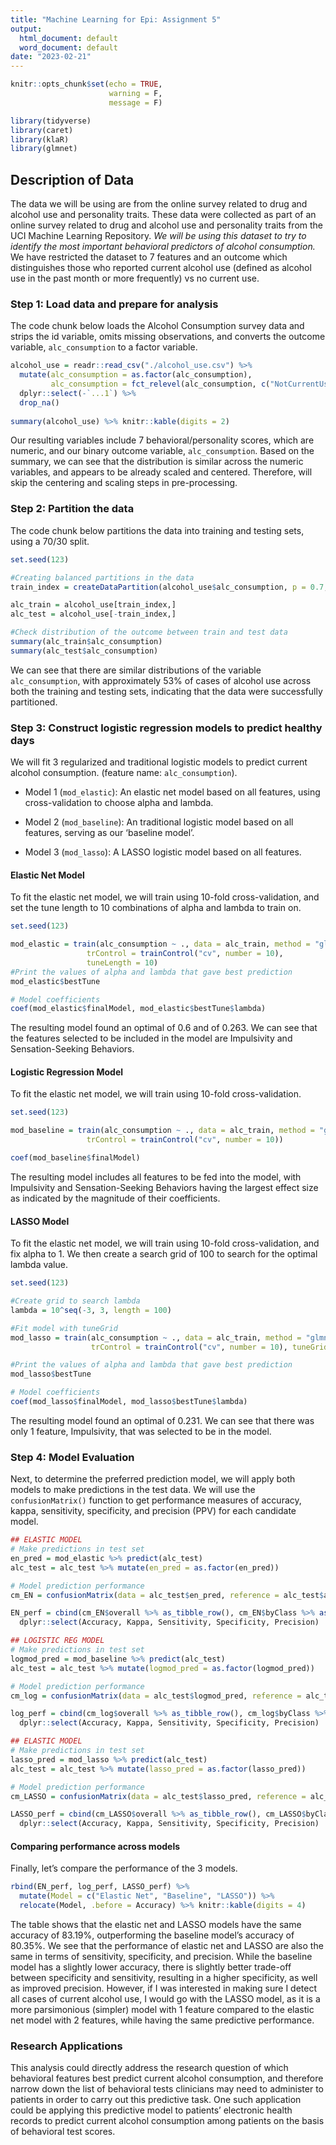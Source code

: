 ```yaml
---
title: "Machine Learning for Epi: Assignment 5"
output:
  html_document: default
  word_document: default
date: "2023-02-21"
---
```


```r
knitr::opts_chunk$set(echo = TRUE, 
                      warning = F,
                      message = F)

library(tidyverse)
library(caret)
library(klaR)
library(glmnet)
```

## Description of Data

The data we will be using are from the online survey related to drug and alcohol use and personality traits. These data were collected as part of an online survey related to drug and alcohol use and personality traits from the UCI Machine Learning Repository. *We will be using this dataset to try to identify the most important behavioral predictors of alcohol consumption.* We have restricted the dataset to 7 features and an outcome which distinguishes those who reported current alcohol use (defined as alcohol use in the past month or more frequently) vs no current use. 

### Step 1: Load data and prepare for analysis

The code chunk below loads the Alcohol Consumption survey data and strips the id variable, omits missing observations, and converts the outcome variable, `alc_consumption` to a factor variable. 

```r
alcohol_use = readr::read_csv("./alcohol_use.csv") %>% 
  mutate(alc_consumption = as.factor(alc_consumption), 
         alc_consumption = fct_relevel(alc_consumption, c("NotCurrentUse", "CurrentUse"))) %>% 
  dplyr::select(-`...1`) %>% 
  drop_na()  
  
summary(alcohol_use) %>% knitr::kable(digits = 2)
```

Our resulting variables include 7 behavioral/personality scores, which are numeric, and our binary outcome variable, `alc_consumption`. Based on the summary, we can see that the distribution is similar across the numeric variables, and appears to be already scaled and centered. Therefore, will skip the centering and scaling steps in pre-processing.

### Step 2: Partition the data 

The code chunk below partitions the data into training and testing sets, using a 70/30 split. 

```r
set.seed(123)

#Creating balanced partitions in the data
train_index = createDataPartition(alcohol_use$alc_consumption, p = 0.7, list = FALSE)

alc_train = alcohol_use[train_index,]
alc_test = alcohol_use[-train_index,]

#Check distribution of the outcome between train and test data
summary(alc_train$alc_consumption) 
summary(alc_test$alc_consumption)
```

We can see that there are similar distributions of the variable `alc_consumption`, with approximately 53% of cases of alcohol use across both the training and testing sets, indicating that the data were successfully partitioned.

### Step 3: Construct logistic regression models to predict healthy days

We will fit 3 regularized and traditional logistic models to predict current alcohol consumption. (feature name: `alc_consumption`).

- Model 1 (`mod_elastic`): An elastic net model based on all features, using cross-validation to choose alpha and lambda.

- Model 2 (`mod_baseline`): An traditional logistic model based on all features, serving as our 'baseline model'.

- Model 3 (`mod_lasso`): A LASSO logistic model based on all features.

#### Elastic Net Model

To fit the elastic net model, we will train using 10-fold cross-validation, and set the tune length to 10 combinations of alpha and lambda to train on.

```r
set.seed(123)

mod_elastic = train(alc_consumption ~ ., data = alc_train, method = "glmnet", 
                 trControl = trainControl("cv", number = 10), 
                 tuneLength = 10)
#Print the values of alpha and lambda that gave best prediction
mod_elastic$bestTune

# Model coefficients
coef(mod_elastic$finalModel, mod_elastic$bestTune$lambda)
```

The resulting model found an optimal \alpha of 0.6 and \lambda of 0.263. We can see that the features selected to be included in the model are Impulsivity and Sensation-Seeking Behaviors.

#### Logistic Regression Model

To fit the elastic net model, we will train using 10-fold cross-validation.

```r
set.seed(123)

mod_baseline = train(alc_consumption ~ ., data = alc_train, method = "glm", 
                 trControl = trainControl("cv", number = 10))

coef(mod_baseline$finalModel)
```

The resulting model includes all features to be fed into the model, with Impulsivity and Sensation-Seeking Behaviors having the largest effect size as indicated by the magnitude of their coefficients.

#### LASSO Model

To fit the elastic net model, we will train using 10-fold cross-validation, and fix alpha to 1. We then create a search grid of 100 to search for the optimal lambda value. 

```r
set.seed(123)

#Create grid to search lambda
lambda = 10^seq(-3, 3, length = 100)

#Fit model with tuneGrid
mod_lasso = train(alc_consumption ~ ., data = alc_train, method = "glmnet", 
                  trControl = trainControl("cv", number = 10), tuneGrid = expand.grid(alpha = 1, lambda = lambda))

#Print the values of alpha and lambda that gave best prediction
mod_lasso$bestTune

# Model coefficients
coef(mod_lasso$finalModel, mod_lasso$bestTune$lambda)
```

The resulting model found an optimal \lambda of 0.231. We can see that there was only 1 feature, Impulsivity, that was selected to be in the model.

### Step 4: Model Evaluation

Next, to determine the preferred prediction model, we will apply both models to make predictions in the test data. We will use the `confusionMatrix()` function to get performance measures of accuracy, kappa, sensitivity, specificity, and precision (PPV) for each candidate model.

```r
## ELASTIC MODEL
# Make predictions in test set
en_pred = mod_elastic %>% predict(alc_test)
alc_test = alc_test %>% mutate(en_pred = as.factor(en_pred))

# Model prediction performance
cm_EN = confusionMatrix(data = alc_test$en_pred, reference = alc_test$alc_consumption, positive = "CurrentUse")

EN_perf = cbind(cm_EN$overall %>% as_tibble_row(), cm_EN$byClass %>% as_tibble_row()) %>% 
  dplyr::select(Accuracy, Kappa, Sensitivity, Specificity, Precision)
```

```r
## LOGISTIC REG MODEL
# Make predictions in test set
logmod_pred = mod_baseline %>% predict(alc_test)
alc_test = alc_test %>% mutate(logmod_pred = as.factor(logmod_pred))

# Model prediction performance
cm_log = confusionMatrix(data = alc_test$logmod_pred, reference = alc_test$alc_consumption, positive = "CurrentUse")

log_perf = cbind(cm_log$overall %>% as_tibble_row(), cm_log$byClass %>% as_tibble_row()) %>% 
  dplyr::select(Accuracy, Kappa, Sensitivity, Specificity, Precision)
```

```r
## ELASTIC MODEL
# Make predictions in test set
lasso_pred = mod_lasso %>% predict(alc_test)
alc_test = alc_test %>% mutate(lasso_pred = as.factor(lasso_pred))

# Model prediction performance
cm_LASSO = confusionMatrix(data = alc_test$lasso_pred, reference = alc_test$alc_consumption, positive = "CurrentUse")

LASSO_perf = cbind(cm_LASSO$overall %>% as_tibble_row(), cm_LASSO$byClass %>% as_tibble_row()) %>% 
  dplyr::select(Accuracy, Kappa, Sensitivity, Specificity, Precision)
```

#### Comparing performance across models

Finally, let's compare the performance of the 3 models.

```r
rbind(EN_perf, log_perf, LASSO_perf) %>% 
  mutate(Model = c("Elastic Net", "Baseline", "LASSO")) %>% 
  relocate(Model, .before = Accuracy) %>% knitr::kable(digits = 4)
```

The table shows that the elastic net and LASSO models have the same accuracy of 83.19%, outperforming the baseline model's accuracy of 80.35%. We see that the performance of elastic net and LASSO are also the same in terms of sensitivity, specificity, and precision. While the baseline model has a slightly lower accuracy, there is slightly better trade-off between specificity and sensitivity, resulting in a higher specificity, as well as improved precision. However, if I was interested in making sure I detect all cases of current alcohol use, I would go with the LASSO model, as it is a more parsimonious (simpler) model with 1 feature compared to the elastic net model with 2 features, while having the same predictive performance.


### Research Applications

This analysis could directly address the research question of which behavioral features best predict current alcohol consumption, and therefore narrow down the list of behavioral tests clinicians may need to administer to patients in order to carry out this predictive task. One such application could be applying this predictive model to patients' electronic health records to predict current alcohol consumption among patients on the basis of behavioral test scores.

